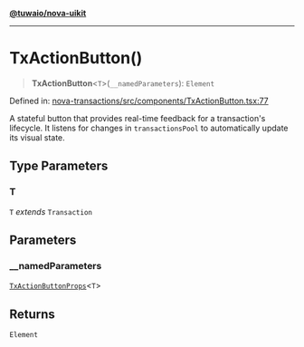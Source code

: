 [**@tuwaio/nova-uikit**](../../../README.md)

***

# TxActionButton()

> **TxActionButton**\<`T`\>(`__namedParameters`): `Element`

Defined in: [nova-transactions/src/components/TxActionButton.tsx:77](https://github.com/TuwaIO/nova-uikit/blob/2f665947b9a0d37380afaefdca7a12c5dd5af844/packages/nova-transactions/src/components/TxActionButton.tsx#L77)

A stateful button that provides real-time feedback for a transaction's lifecycle.
It listens for changes in `transactionsPool` to automatically update its visual state.

## Type Parameters

### T

`T` *extends* `Transaction`

## Parameters

### \_\_namedParameters

[`TxActionButtonProps`](../type-aliases/TxActionButtonProps.md)\<`T`\>

## Returns

`Element`
